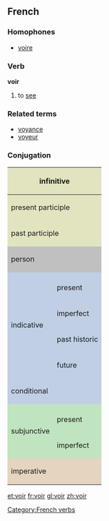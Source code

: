 ==French==
===Homophones===
*[[voire]]
===Verb===
'''voir'''

# to [[see]]

===Related terms===
*[[voyance]]
*[[voyeur]]

===Conjugation===

<center>
{| style="background:#F0F0F0"
|-
! colspan="3" style="background:#e2e4c0" | infinitive
| colspan="5" | voir

|-
! colspan="3" style="background:#e2e4c0" | present participle
| colspan="5" | [[voyant]]

|-
! colspan="3" style="background:#e2e4c0" | past participle
| colspan="5" | [[vu]]

|-
! colspan="2" rowspan="2" style="background:#C0C0C0" | person
! colspan="3" style="background:#C0C0C0" | singular
! colspan="3" style="background:#C0C0C0" | plural

|-
! style="background:#C0C0C0;width:12.5%" | first
! style="background:#C0C0C0;width:12.5%" | second
! style="background:#C0C0C0;width:12.5%" | third
! style="background:#C0C0C0;width:12.5%" | first
! style="background:#C0C0C0;width:12.5%" | second
! style="background:#C0C0C0;width:12.5%" | third

|-
! style="background:#c0cfe4" rowspan="5" | indicative
! style="background:#c0cfe4" | 
! style="background:#c0cfe4" | je
! style="background:#c0cfe4" | tu
! style="background:#c0cfe4" | il
! style="background:#c0cfe4" | nous
! style="background:#c0cfe4" | vous
! style="background:#c0cfe4" | ils

|-
! style="height:3em;background:#c0cfe4" | present
| vois
| vois
| voit
| voyons
| voyez
| voient

|-
! style="height:3em;background:#c0cfe4" | imperfect
| voyais
| voyais
| voyait
| voyions
| voyiez
| voyaient

|-
! style="height:3em;background:#c0cfe4" | past historic
| vis
| vis
| vit
| vîmes
| vîtes
| virent

|-
! style="height:3em;background:#c0cfe4" | future
| verrai
| verras
| verra
| verrons
| verrez
| verront

|-
! style="height:3em;background:#c0cfe4" colspan="2" | conditional
| verrais
| verrais
| verrait
| verrions
| verriez
| verraient

|-
! style="background:#c0e4c0" rowspan="3" | subjunctive
! style="background:#c0e4c0" | 
! style="background:#c0e4c0" | que je
! style="background:#c0e4c0" | que tu
! style="background:#c0e4c0" | qu'il
! style="background:#c0e4c0" | que nous
! style="background:#c0e4c0" | que vous
! style="background:#c0e4c0" | qu'ils

|-
! style="height:3em;background:#c0e4c0" | present
| voie
| voies
| voie
| voyions
| voyiez
| voient

|-
! style="height:3em;background:#c0e4c0" rowspan="1" | imperfect
| visse
| visses
| vît
| vissions
| vissiez
| vissent

|-
! colspan="2" rowspan="2" style="height:3em;background:#e4d4c0" | imperative
! style="background:#e4d4c0" | -
! style="background:#e4d4c0" | tu
! style="background:#e4d4c0" | -
! style="background:#e4d4c0" | nous
! style="background:#e4d4c0" | vous
! style="background:#e4d4c0" | -

|-
|
| vois
| 
| voyons
| voyez
| 

|}
</center>

[[Category:French verbs]]

[[et:voir]]
[[fr:voir]]
[[gl:voir]]
[[zh:voir]]